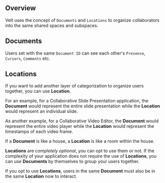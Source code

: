 

## Overview

Velt uses the concept of `Documents` and `Locations` to organize collaborators into the same shared spaces and subspaces.

## Documents

Users set with the same `Document ID` can see each other's `Presence`, `Cursors`, `Comments` etc.


## Locations

If you want to add another layer of categorization to organize users together, you can use **Location**.

For an example, for a Collaborative Slide Presentation application, the **Document** would represent the entire slide presentation while the **Location** would represent an individual slide.

As another example, for a Collaborative Video Editor, the **Document** would represent the entire video player while the **Location** would represent the timestamps of each video frame.

<Tip> If a **Document** is like a house, a **Location** is like a room within the house. </Tip>

**Locations** are _completely optional_, you can opt to use them or not. If the complexity of your application does not require the use of **Locations**, you can use **Documents** by themselves to group your users together.

If you opt to use **Locations**, users in the same **Document** must also be in the same **Location** now to interact. 


